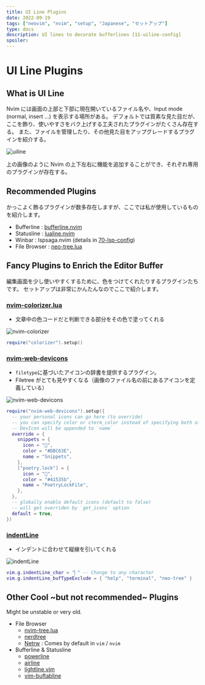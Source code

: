 ```yaml
---
title: UI Line Plugins
date: 2022-09-19
tags: ["neovim", "nvim", "setup", "Japanese", "セットアップ"]
type: docs
description: UI lines to decorate bufferlines [11-uiline-config]
spoiler:
---
```


# UI Line Plugins

## What is UI Line

Nvim には画面の上部と下部に現在開いているファイル名や、Input mode (normal, insert ...) を表示する場所がある。
デフォルトでは質素な見た目だが、ここを飾り、使いやすさをバク上げする工夫されたプラグインがたくさん存在する。
また、ファイルを管理したり、その他見た目をアップグレードするプラグインを紹介する。

![uiline](./uiline.png)

上の画像のように Nvim の上下左右に機能を追加することができ、それぞれ専用のプラグインが存在する。

## Recommended Plugins

かっこよく飾るプラグインが数多存在しますが、ここでは私が使用しているものを紹介します。

- Bufferline : [bufferline.nvim](11-uiline-config/bufferline)
- Statusline : [lualine.nvim](11-uiline-config/lualine)
- Winbar : lspsaga.nvim (details in [70-lsp-config](70-lsp-config))
- File Browser : [neo-tree.lua](11-uiline-config/neo-tree)

## Fancy Plugins to Enrich the Editor Buffer

編集画面を少し使いやすくするために、色をつけてくれたりするプラグインたちです。
セットアップは非常にかんたんなのでここで紹介します。

### [nvim-colorizer.lua](https://github.com/norcalli/nvim-colorizer.lua)

- 文章中の色コードだと判断できる部分をその色で塗ってくれる

![nvim-colorizer](https://raw.githubusercontent.com/norcalli/github-assets/master/nvim-colorizer.lua-demo-short.gif)

```lua filename="11-uiline-config/nvim-colorizer.lua"
require("colorizer").setup()
```

### [nvim-web-devicons](https://github.com/kyazdani42/nvim-web-devicons)

- `filetype`に基づいたアイコンの辞書を提供するプラグイン。
- Filetree がとても見やすくなる（画像のファイル名の前にあるアイコンを定義している）

![nvim-web-devicons](./nvim-web-devicons.png)

```lua filename="11-uiline-config/nvim-web-devicons.lua"
require("nvim-web-devicons").setup({
  -- your personal icons can go here (to override)
  -- you can specify color or cterm_color instead of specifying both of them
  -- DevIcon will be appended to `name`
  override = {
    snippets = {
      icon = "",
      color = "#DBC63E",
      name = "Snippets",
    },
    ["poetry.lock"] = {
      icon = "",
      color = "#41535b",
      name = "PoetryLockFile",
    },
  },
  -- globally enable default icons (default to false)
  -- will get overriden by `get_icons` option
  default = true,
})
```

### [indentLine](https://github.com/Yggdroot/indentLine)

- インデントに合わせて縦線を引いてくれる

![indentLine](https://camo.githubusercontent.com/5ae13cd9500029c2ade99b33a7cdddd1cc30d1c96bcf51356d56d7fadbacc077/687474703a2f2f692e696d6775722e636f6d2f325a41376f615a2e706e67)

```lua filename="11-uiline-config/indentLine.lua"
vim.g.indentLine_char = "▏" -- Change to any character
vim.g.indentLine_bufTypeExclude = { "help", "terminal", "neo-tree" }
```

## Other Cool ~but not recommended~ Plugins

Might be unstable or very old.

- File Browser
  - [nvim-tree.lua](https://github.com/kyazdani42/nvim-tree.lua)
  - [nerdtree](https://github.com/preservim/nerdtree)
  - [Netrw](https://pc.oreda.net/software/filer/netrw) : Comes by default in `vim` / `nvim`
- Bufferline & Statusline
  - [powerline](https://github.com/powerline/powerline)
  - [airline](https://www.vim.org/scripts/script.php?script_id=4661)
  - [lightline.vim](https://github.com/itchyny/lightline.vim)
  - [vim-buftabline](https://github.com/ap/vim-buftabline)
